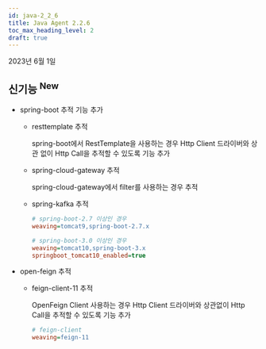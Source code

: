 ```yaml
---
id: java-2_2_6
title: Java Agent 2.2.6
toc_max_heading_level: 2
draft: true
---
```


2023년 6월 1일

## 신기능 <sup><Status>New</Status></sup>

- spring-boot 추적 기능 추가

  - resttemplate 추적
  
    spring-boot에서 RestTemplate을 사용하는 경우 Http Client 드라이버와 상관 없이 Http Call을 추적할 수 있도록 기능 추가

  - spring-cloud-gateway 추적
    
    spring-cloud-gateway에서 filter를 사용하는 경우 추적
  
  - spring-kafka 추적
  
    ```ini title='whatap.conf'
    # spring-boot-2.7 이상인 경우
    weaving=tomcat9,spring-boot-2.7.x
    
    # spring-boot-3.0 이상인 경우
    weaving=tomcat10,spring-boot-3.x
    springboot_tomcat10_enabled=true
    ```
    
- open-feign 추적
  
  - feign-client-11 추적
  
    OpenFeign Client 사용하는 경우 Http Client 드라이버와 상관없이 Http Call을 추적할 수 있도록 기능 추가
      
    ```ini title='whatap.conf'
    # feign-client
    weaving=feign-11
    ```